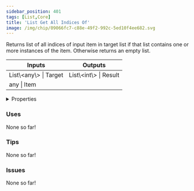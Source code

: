 ```yaml
---
sidebar_position: 401
tags: [List,Core]
title: 'List Get All Indices Of'
image: /img/chip/09066fc7-c88e-49f2-992c-5ed10f4ee682.svg
---
```


Returns list of all indices of input item in target list if that list contains one or more instances of the item. Otherwise returns an empty list.



<IChip uuid="09066fc7-c88e-49f2-992c-5ed10f4ee682"/>

<table><thead><tr><th>Inputs</th><th>Outputs</th></tr></thead><tbody><tr><td>List\&lt;any\&gt; | Target</td><td>List\&lt;int\&gt; | Result</td></tr><tr><td>any | Item</td><td /></tr></tbody></table>

<details>
  <summary>Properties</summary>
  <div>
    <div>
    <table>
      <tbody>
        <tr>
          <td>Is beta required?</td>
          <td>No</td>
        </tr>
        <tr>
          <td>Is chip a trolling risk?</td>
          <td>No</td>
        </tr>
        <tr>
          <td>Is chip a role assignment risk?</td>
          <td>No</td>
        </tr>
        <tr>
          <td>Chip UUID</td>
          <td>09066fc7-c88e-49f2-992c-5ed10f4ee682</td>
        </tr>
        <tr>
          <td>Room availability</td>
          <td>Available everywhere</td>
        </tr>
      </tbody>
    </table>
    </div>
  </div>
</details>

### Uses

None so far!

### Tips

None so far!

### Issues

None so far!